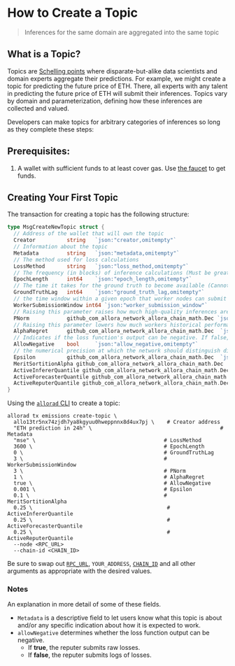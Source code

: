# How to Create a Topic

> Inferences for the same domain are aggregated into the same topic

## What is a Topic?

Topics are [Schelling points](https://en.wikipedia.org/wiki/Focal_point_(game_theory)) where disparate-but-alike data scientists and domain experts aggregate their predictions. For example, we might create a topic for predicting the future price of ETH. There, all experts with any talent in predicting the future price of ETH will submit their inferences. Topics vary by domain and parameterization, defining how these inferences are collected and valued.

Developers can make topics for arbitrary categories of inferences so long as they complete these steps:

## Prerequisites:

1. A wallet with sufficient funds to at least cover gas. Use [the faucet](/devs/get-started/setup-wallet) to get funds. 

## Creating Your First Topic

The transaction for creating a topic has the following structure:

```go
type MsgCreateNewTopic struct {
  // Address of the wallet that will own the topic
  Creator          string   `json:"creator,omitempty"`
  // Information about the topic
  Metadata         string   `json:"metadata,omitempty"`
  // The method used for loss calculations 
  LossMethod       string   `json:"loss_method,omitempty"`
  // The frequency (in blocks) of inference calculations (Must be greater than 0)
  EpochLength      int64    `json:"epoch_length,omitempty"`
  // The time it takes for the ground truth to become available (Cannot be negative)
  GroundTruthLag   int64    `json:"ground_truth_lag,omitempty"`
  // the time window within a given epoch that worker nodes can submit an inference
  WorkerSubmissionWindow int64 `json:"worker_submission_window"`
  // Raising this parameter raises how much high-quality inferences are favored over lower-quality inferences (Must be between 2.5 and 4.5)
  PNorm            github_com_allora_network_allora_chain_math.Dec `json:"p_norm"`
  // Raising this parameter lowers how much workers historical performances influence their current reward distribution (Must be between 0 and 1)
  AlphaRegret      github_com_allora_network_allora_chain_math.Dec  `json:"alpha_regret"`
  // Indicates if the loss function's output can be negative. If false, the reputer submits logs of losses; if true, the reputer submits raw losses.
  AllowNegative    bool     `json:"allow_negative,omitempty"`
  // the numerical precision at which the network should distinguish differences in the logarithm of the loss
  Epsilon          github_com_allora_network_allora_chain_math.Dec  `json:"epsilon"`
  MeritSortitionAlpha github_com_allora_network_allora_chain_math.Dec  `json:"merit_sortition_alpha"`
  ActiveInfererQuantile github_com_allora_network_allora_chain_math.Dec `json:"active_inferer_quantile"`
  ActiveForecasterQuantile github_com_allora_network_allora_chain_math.Dec `json:"active_forecaster_quantile"`
  ActiveReputerQuantile github_com_allora_network_allora_chain_math.Dec `json:"active_reputer_quantile"`
}
```

Using the [`allorad` CLI](/devs/get-started/cli#installing-allorad) to create a topic:

```shell bash
allorad tx emissions create-topic \
  allo13tr5nx74zjdh7ya8kgyuu0hweppnnx8d4ux7pj \    # Creator address
  "ETH prediction in 24h" \                                         # Metadata
  "mse" \                                         # LossMethod
  3600 \                                          # EpochLength
  0 \                                             # GroundTruthLag
  3 \                                             # WorkerSubmissionWindow
  3 \                                             # PNorm 
  1 \                                             # AlphaRegret 
  true \                                          # AllowNegative
  0.001 \                                         # Epsilon
  0.1 \                                           # MeritSortitionAlpha
  0.25 \                                           # ActiveInfererQuantile
  0.25 \                                           # ActiveForecasterQuantile
  0.25 \                                           # ActiveReputerQuantile
  --node <RPC_URL>
  --chain-id <CHAIN_ID>
```

Be sure to swap out [`RPC_URL`](/devs/get-started/setup-wallet#rpc-url-and-chain-id), `YOUR_ADDRESS`, [`CHAIN_ID`](/devs/get-started/setup-wallet#rpc-url-and-chain-id) and all other arguments as appropriate with the desired values.

### Notes

An explanation in more detail of some of these fields. 

- `Metadata` is a descriptive field to let users know what this topic is about and/or any specific indication about how it is expected to work.
- `allowNegative` determines whether the loss function output can be negative.
  - If **true**, the reputer submits raw losses.
  - If **false**, the reputer submits logs of losses.